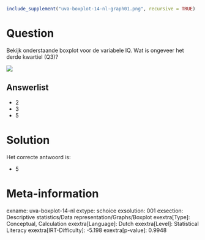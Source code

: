 ```r
include_supplement("uva-boxplot-14-nl-graph01.png", recursive = TRUE)
```

Question
========

Bekijk onderstaande boxplot voor de variabele IQ. Wat is ongeveer het
derde kwartiel (Q3)?


![](uva-boxplot-14-nl-graph01.png)

Answerlist
----------

* 2
* 3
* 5

Solution
========

Het correcte antwoord is: 

* 5

Meta-information
================
exname: uva-boxplot-14-nl
extype: schoice
exsolution: 001
exsection: Descriptive statistics/Data representation/Graphs/Boxplot
exextra[Type]: Conceptual, Calculation
exextra[Language]: Dutch
exextra[Level]: Statistical Literacy
exextra[IRT-Difficulty]: -5.198
exextra[p-value]: 0.9948
